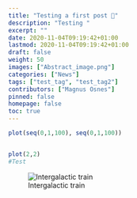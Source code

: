```yaml
---
title: "Testing a first post 👋"
description: "Testing "
excerpt: ""
date: 2020-11-04T09:19:42+01:00
lastmod: 2020-11-04T09:19:42+01:00
draft: false
weight: 50
images: ["Abstract_image.png"]
categories: ["News"]
tags: ["test_tag", "test_tag2"]
contributors: ["Magnus Osnes"]
pinned: false
homepage: false
toc: true
---
```



```r
plot(seq(0,1,100), seq(0,1,100))


plot(2,2)
#Test
```


![Intergalactic train](intergalactic4.png "Test")

